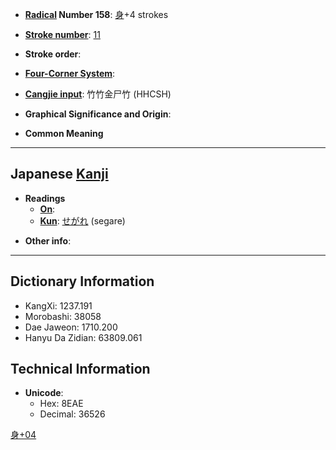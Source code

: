 * '''[[Wiktionary:Chinese radical index| Radical]] Number 158''': [[Wiktionary:Chinese radical index 身|身]]+4 strokes

* '''[[Wiktionary:Chinese total strokes index|Stroke number]]''': [[Wiktionary:Chinese total strokes index 11|11]]

* '''Stroke order''': 

* '''[[Wiktionary:Chinese four corner index|Four-Corner System]]''': 

* '''[[Wiktionary:Chinese Cangjie index|Cangjie input]]''': 竹竹金尸竹 (HHCSH)

* '''Graphical Significance and Origin''': 

* '''Common Meaning'''

----

== Japanese [[Kanji]] ==

* '''Readings'''
** '''[[On]]''': 
** '''[[Kun]]''': [[せがれ]] (segare)

* '''Other info''':  

----

== Dictionary Information ==

* KangXi: 1237.191
* Morobashi: 38058
* Dae Jaweon: 1710.200
* Hanyu Da Zidian: 63809.061

== Technical Information ==

* '''Unicode''':
** Hex: 8EAE
** Decimal: 36526

[[Category:Japanese-only CJKV Characters|身+04]]